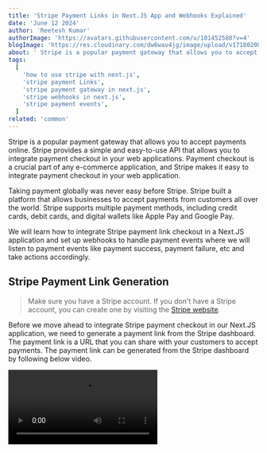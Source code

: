 ```yaml
---
title: 'Stripe Payment Links in Next.JS App and Webhooks Explained'
date: 'June 12 2024'
author: 'Reetesh Kumar'
authorImage: 'https://avatars.githubusercontent.com/u/101452588?v=4'
blogImage: 'https://res.cloudinary.com/dw6wav4jg/image/upload/v1718020069/stripe-nextjs_v4uoi5.png'
about: ' Stripe is a popular payment gateway that allows you to accept payments online. In this article, we will learn how to integrate Stripe payment checkout in a Next.JS application and set up webhooks to handle payment events.'
tags:
  [
    'how to use stripe with next.js',
    'stripe payment Links',
    'stripe payment gateway in next.js',
    'stripe webhooks in next.js',
    'stripe payment events',
  ]
related: 'common'
---
```


<TableContent title="Stripe Payment Links in Next.JS App and Webhooks Explained" />

Stripe is a popular payment gateway that allows you to accept payments online. Stripe provides a simple and easy-to-use API that allows you to integrate payment checkout in your web applications. Payment checkout is a crucial part of any e-commerce application, and Stripe makes it easy to integrate payment checkout in your web application.

Taking payment globally was never easy before Stripe. Stripe built a platform that allows businesses to accept payments from customers all over the world. Stripe supports multiple payment methods, including credit cards, debit cards, and digital wallets like Apple Pay and Google Pay.

We will learn how to integrate Stripe payment link checkout in a Next.JS application and set up webhooks to handle payment events where we will listen to payment events like payment success, payment failure, etc and take actions accordingly.

## Stripe Payment Link Generation

> Make sure you have a Stripe account. If you don't have a Stripe account, you can create one by visiting the [Stripe website](https://stripe.com/).

Before we move ahead to integrate Stripe payment checkout in our Next.JS application, we need to generate a payment link from the Stripe dashboard. The payment link is a URL that you can share with your customers to accept payments. The payment link can be generated from the Stripe dashboard by following below video.

<Video src="https://res.cloudinary.com/dw6wav4jg/video/upload/q_35/v1718093226/Screen_Recording_2024-06-11_at_10.55.47_AM_ncgrca.mp4" />

As you can see in the video, we have generated a payment link from the Stripe dashboard. You can copy the payment link and store which we need to use in our Next.JS application.

<Callout emoji="" isRegular={true}>
  You can create multiple payment links for different products or services. Each
  payment link can have a different amount, currency, and description.
</Callout>

I have created **Three** payments links as we are going to create plans for our application which contains **HOBBY**, **PRO** and **ENTERPRISE**. Each plan has different amount and description.

<Advertise title="Neon DB with Drizzle and Hono in Next.JS" />

<Separator />

## Stripe Payment Link Checkout Integration in Next.JS

The best part of Stripe Payment Links are that it make so easy to integarte as all the heavey lifting is done by Stripe. We just need to create a payment link and share with the customer. When customer click on the link, it will take them to the Stripe checkout page where they can enter the payment details and complete the payment.

We need to create our **Plan UI** where we will show the plans and all the details of the plan. When user click on the plan, we will redirect them to the Stripe checkout page. The Plan UI will look like below.

| ![Plain UI](https://res.cloudinary.com/dw6wav4jg/image/upload/v1718094000/Image_11-06-24_at_1.49_PM_rchdbw.jpg) |
| :-------------------------------------------------------------------------------------------------------------: |
|                                                    _Plan UI_                                                    |

It's simple and clean UI which i came up 😄. I assume your Next.JS app is setup you just need to remove all the contnet from `app/page.tsx` and add below code.

```tsx
// app/page.tsx

import {
  Card,
  CardContent,
  CardDescription,
  CardFooter,
  CardHeader,
  CardTitle,
} from '@/components/ui/card';
import { ArrowRight } from 'lucide-react';
import { Button } from '@/components/ui/button';
import Link from 'next/link';

const data = [
  {
    name: 'Hobby',
    description: 'Everything you need to kickstart your web project.',
    features: ['Unlimited projects'],
    link: 'your stripe link',
  },
  {
    name: 'Pro',
    description: 'Collaborate with a team for $10 /month, per member.',
    features: ['Everything in Hobby, plus'],
    link: 'your stripe link',
  },
  {
    name: 'Enterprise',
    description: 'Critical security, performance, observability and support.',
    features: ['Everything in Pro, plus'],
    link: 'yor stripe link',
  },
];

const HomePage = () => {
  return (
    <main>
      <h1>Next Stripe Payment</h1>
      <section>
        {data.map((item) => (
          <Card key={item.name}>
            <CardHeader>
              <CardTitle>{item.name}</CardTitle>
              <CardDescription>{item.description}</CardDescription>
            </CardHeader>

            <CardContent>
              <ul>
                {item.features.map((feature) => (
                  <li key={feature}>
                    <ArrowRight />
                    <span>{feature}</span>
                  </li>
                ))}
              </ul>
            </CardContent>
            <CardFooter>
              <Link href={item.link}>
                <Button>Continue</Button>
              </Link>
            </CardFooter>
          </Card>
        ))}
      </section>
    </main>
  );
};

export default HomePage;
```

As you can see above the code is self explanatory. We first created `data` array which contains all the plans details. We are looping over the `data` array and showing the plan details in the card. When user click on the `Continue` button, it will redirect them to the Stripe checkout page. The **JSON Data** is dummy and you need to replace with your Stripe payment link which you have generated. and also configure based on your plan.

<Separator />

## Stripe Webhooks in Next.JS

<Callout emoji="💡" isRegular={false}>
  Stripe Webhook is optional but if you want to track user payment events like
  payment success, payment failure, subscription updated, etc then you need to
  setup webhook endpoint in your app.
</Callout>

We have come so far after integrating Stripe Payment Link checkout in our Next.JS application. Now we need to handle payment events like payment success, payment failure, etc. We can handle payment events using Stripe webhooks. Stripe webhooks are HTTP callbacks that are sent to your server when a specific event occurs in your Stripe account.

You need to create a webhook endpoint in your Next.JS application to receive the Stripe webhook events. You can create a webhook endpoint in your Next.JS app `app/api/webhook/route.ts` file.

> You can keep the name of the endpoint as per your choice. Here we are keeping it as `webhook`.

```tsx
// app/api/webhook/route.ts

import { NextRequest, NextResponse } from 'next/server';
import Stripe from 'stripe';

const stripe = new Stripe(process.env.STRIPE_SECRET_KEY!, {
  apiVersion: '2024-04-10',
});

const webHookEndpointSecret = process.env.STRIPE_WEBHOOK_SECRET!;

export async function POST(req: NextRequest) {
  const body = await req.text();
  const sig = req.headers.get('stripe-signature')!;

  try {
    const stripeEvent = stripe.webhooks.constructEvent(
      body,
      sig,
      webHookEndpointSecret
    );

    switch (stripeEvent.type) {
      case 'checkout.session.completed':
        const sessionLineItems = await stripe.checkout.sessions.retrieve(
          stripeEvent.data.object.id,
          {
            expand: ['line_items'],
          }
        );
        const lineItems = sessionLineItems.line_items;
        if (!lineItems)
          return NextResponse.json({ error: 'No line items' }, { status: 400 });

        // save checkout session to your database
        console.log('Checkout Session Completed', stripeEvent.data.object);

        break;
      default:
        NextResponse.json({ message: 'Unhandled event type' }, { status: 200 });
        console.log(`Unhandled event type: ${stripeEvent.type}`);
    }

    return NextResponse.json({ message: 'Webhook Received' }, { status: 200 });
  } catch (error) {
    return NextResponse.json({ error: 'Webhook Error' }, { status: 400 });
  }
}
```

In the above code, we have created a webhook endpoint that listens to the Stripe webhook events. We are using the Stripe Node.js library to construct the Stripe event and verify the webhook signature. We are handling two Stripe events: `checkout.session.completed` and `customer.subscription.updated`.

When the `checkout.session.completed` event occurs, we are retrieving the line items from the checkout session and saving them to the database. When the `customer.subscription.updated` event occurs, we are retrieving the customer subscription details and saving them to the database.

There are several other Stripe events that you can handle using Stripe webhooks. You can refer to the [Stripe webhook events](https://stripe.com/docs/api/events/types) documentation for more information. The main core logic to handling the events will be same you just need to change the event type and data based on your requirement.

> You need to replace the `process.env.STRIPE_SECRET_KEY` and `process.env.STRIPE_WEBHOOK_SECRET` with your Stripe secret key and webhook secret.

You must be thinking from where you will get the `STRIPE_WEBHOOK_SECRET`. We can use Stripe CLI to create a webhook endpoint and get the webhook secret.

```bash
stripe login

stripe listen --forward-to http://localhost:3000/api/webhook

# Start your app
yarn dev
```

The above command will create a webhook endpoint and provide you with the webhook secret. You can use that webhook secret and add it to your `.env` file.

<Callout emoji="🚀" isRegular={true}>
  For production webhook you need to add in the Stripe dashboard. You can add
  the webhook endpoint in the Stripe dashboard by visiting the [Stripe webhook
  settings](https://dashboard.stripe.com/webhooks). The `STRIPE_WEBHOOK_SECRET` you can get 
  from the stripe dashboard after creating the webhook.

You can find the source code of this article on [GitHub](https://github.com/Virous77/blog-projects/tree/main/next-stripe)

</Callout>

<Separator />

## Conclusion

Stripe Paymnets Links is a good way to quickly accpet payments with minimal code as all the heavy lifting is done by Stripe. There are several other ways to integrate Stripe payment checkout in your web application, but Stripe Payment Links is the easiest way to get started.

Webhhooks are crcuial part of any payment gateway integration as it allows you to handle payment events like **payment success**, **payment failure**, **subscription updated**, etc. Having safe and secure webhook endpoint is important to handle payment events.

I hope you found this blog post helpful. If you have any questions or comments, feel free to leave them below. Thanks for reading! 🚀
